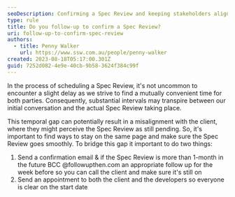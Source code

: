 ```yaml
---
seoDescription: Confirming a Spec Review and keeping stakeholders aligned through timely follow-ups ensures a seamless experience.
type: rule
title: Do you follow-up to confirm a Spec Review?
uri: follow-up-to-confirm-spec-review
authors:
  - title: Penny Walker
    url: https://www.ssw.com.au/people/penny-walker
created: 2023-08-18T05:17:00.301Z
guid: 7252d082-4e9e-40cb-9b58-3624f384c99f
---
```


In the process of scheduling a Spec Review, it's not uncommon to encounter a slight delay as we strive to find a mutually convenient time for both parties. Consequently, substantial intervals may transpire between our initial conversation and the actual Spec Review taking place.

This temporal gap can potentially result in a misalignment with the client, where they might perceive the Spec Review as still pending. So, it's important to find ways to stay on the same page and make sure the Spec Review goes smoothly.
To bridge this gap it important to do two things:

1. Send a confirmation email & if the Spec Review is more than 1-month in the future BCC @followupthen.com an appropriate follow up for the week before so you can call the client and make sure it's still on
2. Send an appointment to both the client and the developers so everyone is clear on the start date